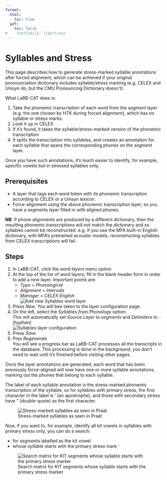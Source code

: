 ```yaml
---
format:
  html:
    toc: true
  pdf: 
    toc: false
#    fontfamily: libertinus
---
```

# Syllables and Stress

This page describes how to generate stress-marked syllable annotations after forced alignment, which can be achieved if your original poronunciation dictionary includes syllable/stress marking (e.g. CELEX and Unisyn do, but the CMU Pronouncing Dictionary doesn't).

What LaBB-CAT does is:

1. Take the phonemic transcription of each word from the *segment* layer (e.g. the one chosen by HTK during forced alignment), which has no syllable or stress marks.
1. Look it up in CELEX.
1. If it's found, it takes the syllable/stress-marked version of the phonemic transcription
1. It splits the transcription into syllables, and creates an annotation for each syllable that spans the corresponding phones on the *segment* layer.

Once you have such annotations, it's much easier to identify, for example, specific vowels but in stressed syllables only.

## Prerequisites

- A layer that tags each word token with its phonemic transcription according to CELEX or a Unisyn lexicon.
- Force-alignment using the above phonemic transcription layer, so you have a segments layer filled in with aligned phones.

**NB**: If phone alignments are produced by a different dictionary, then the resulting phonemic transcriptions will not match the dictionary and so syllables cannot be reconstructed. e.g. if you use the MFA built-in English dictionary, with MFA's pretrained acoustic models, reconstructing syllables from CELEX transcriptions will fail. <!-- TODO update this, it's no longer strictly true)-->

## Steps


1. In LaBB-CAT, click the *word layers* menu option
1. At the top of the list of word layers, fill in the blank header form in order to add a new layer.  Important points are:
    - *Type* = *Phonological*
    - *Alignment* = *Intervals*
    - *Manager* = *CELEX English*  
    ![Add new Syllables word layer](new-syllables-layer.png){fig-alt="New Syllables layer form"}
1. Press *New*. 
   You will bee taken to the layer configuration page.
1. On the left, select the *Syllables from Phonology* option.  
   This will automatically set *Source Layer* to *segments* and *Delimiters* to `-` (hyphen)  
   ![Syllables layer configuration](syllables-layer-configuration.png){fig-alt="Syllables layer configuration"}
1. Press *Save*
1. Pres *Regenerate*  
   You will see a progress bar as LaBB-CAT processes all the transcripts in the database. This processing is done in the background, you don't need to wait until it's finished before visiting other pages.

Once the layer annotations are generated, each word that has been previously force-aligned will now have one or more syllable annotations, marking out the phones that belong to each syllable.

The label of each syllable annotation is the stress-marked phonemic transcription of the syllable, so for syllables with primary stress, the first character in the label is ' (an apostrophe), and those with secondary stress have " (double-quote) as the first character.

![Stress-marked syllables as seen in Praat](syllables-in-praat.png){fig-alt="Stress-marked syllables as seen in Praat"}

Now, if you want to, for example, identify all kit vowels in syllables with primary stress only, you can do a search:

- for *segment*s labelled as the kit vowel
- whose *syllable* starts with the primary stress mark `'`

![Search matrix for KIT segments whose syllable starts with the primary stress marker](stressed-kit-search.png){fig-alt="Search matrix for KIT segments whose syllable starts with the primary stress marker"}
